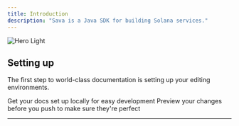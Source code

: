 ```yaml
---
title: Introduction
description: "Sava is a Java SDK for building Solana services."
---
```


<Frame>
  <img alt="Hero Light" classname="block" src="/images/sava-cup.svg" />
</Frame>

## Setting up

The first step to world-class documentation is setting up your editing environments.

<CardGroup cols={2}>
  <Card title="Sava Core" icon="binary" href="https://mintlify.com/docs/quickstart">
    Get your docs set up locally for easy development
  </Card>

  <Card title="Sava RPC" icon="circle-nodes" href="https://mintlify.com/docs/development">
    Preview your changes before you push to make sure they're perfect
  </Card>
</CardGroup>

***

<CardGroup cols={3}>
  <Card title="Solana Programs" icon="sparkles">

  </Card>

  <Card title="Anchor Source Generator" icon="sparkles">

  </Card>

  <Card title="Card" icon="sparkles">

  </Card>

  <Card title="Card" icon="sparkles">

  </Card>

  <Card title="Card" icon="sparkles">

  </Card>

  <Card title="Card" icon="sparkles">

  </Card>
</CardGroup>